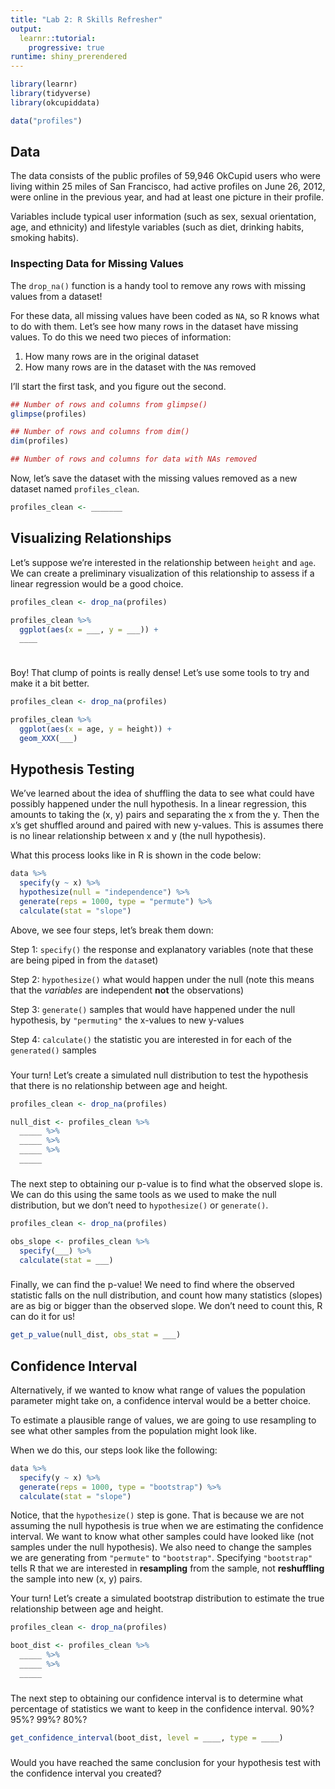 ```yaml
---
title: "Lab 2: R Skills Refresher"
output: 
  learnr::tutorial:
    progressive: true
runtime: shiny_prerendered
---
```


```r
library(learnr)
library(tidyverse)
library(okcupiddata)

data("profiles")

```

## Data 

The data consists of the public profiles of 59,946 OkCupid users who were living within 25
miles of San Francisco, had active profiles on June 26, 2012, were online in the previous
year, and had at least one picture in their profile. 

Variables include typical user information (such as sex, sexual orientation, age, and ethnicity) and lifestyle variables (such as diet, drinking habits, smoking habits). 


### Inspecting Data for Missing Values

The `drop_na()` function is a handy tool to remove any rows with missing values from a dataset! 

For these data, all missing values have been coded as `NA`, so R knows what to do with them. Let's see how many rows in the dataset have missing values. To do this we need two pieces of information:

1. How many rows are in the original dataset
2. How many rows are in the dataset with the `NA`s removed

I'll start the first task, and you figure out the second. 

```r
## Number of rows and columns from glimpse()
glimpse(profiles)

## Number of rows and columns from dim()
dim(profiles)

## Number of rows and columns for data with NAs removed


```


Now, let's save the dataset with the missing values removed as a new dataset named `profiles_clean`. 

```r

profiles_clean <- _______

```


## Visualizing Relationships

Let's suppose we're interested in the relationship between `height` and `age`. We can create a preliminary visualization of this relationship to assess if a linear regression would be a good choice.

```r
profiles_clean <- drop_na(profiles)
```

```r
profiles_clean %>% 
  ggplot(aes(x = ___, y = ___)) + 
  ____
  
```


###

Boy! That clump of points is really dense! Let's use some tools to try and make it a bit better. 

```r
profiles_clean <- drop_na(profiles)
```


```r
profiles_clean %>% 
  ggplot(aes(x = age, y = height)) + 
  geom_XXX(___)

```


## Hypothesis Testing

We've learned about the idea of shuffling the data to see what could have possibly happened under the null hypothesis. In a linear regression, this amounts to taking the (x, y) pairs and separating the x from the y. Then the x's get shuffled around and paired with new y-values. This is assumes there is no linear relationship between x and y (the null hypothesis). 

What this process looks like in R is shown in the code below: 

```r
data %>% 
  specify(y ~ x) %>% 
  hypothesize(null = "independence") %>% 
  generate(reps = 1000, type = "permute") %>% 
  calculate(stat = "slope")
```

Above, we see four steps, let's break them down:

Step 1: `specify()` the response and explanatory variables (note that these are being piped in from the `data`set)

Step 2: `hypothesize()` what would happen under the null (note this means that the *variables* are independent **not** the observations)

Step 3: `generate()` samples that would have happened under the null hypothesis, by `"permuting"` the x-values to new y-values

Step 4: `calculate()` the statistic you are interested in for each of the `generated()` samples


###

Your turn! Let's create a simulated null distribution to test the hypothesis that there is no relationship between age and height. 

```r
profiles_clean <- drop_na(profiles)
```

```r
null_dist <- profiles_clean %>% 
  _____ %>% 
  _____ %>% 
  _____ %>% 
  _____

```

### 

The next step to obtaining our p-value is to find what the observed slope is. We can do this using the same tools as we used to make the null distribution, but we don't need to `hypothesize()` or `generate()`. 

```r
profiles_clean <- drop_na(profiles)
```

```r
obs_slope <- profiles_clean %>% 
  specify(___) %>% 
  calculate(stat = ___)

```

### 

Finally, we can find the p-value! We need to find where the observed statistic falls on the null distribution, and count how many statistics (slopes) are as big or bigger than the observed slope. We don't need to count this, R can do it for us! 

```r

get_p_value(null_dist, obs_stat = ___)

```


## Confidence Interval 

Alternatively, if we wanted to know what range of values the population parameter might take on, a confidence interval would be a better choice. 

To estimate a plausible range of values, we are going to use resampling to see what other samples from the population might look like. 

When we do this, our steps look like the following:

```r
data %>% 
  specify(y ~ x) %>% 
  generate(reps = 1000, type = "bootstrap") %>% 
  calculate(stat = "slope")
```


Notice, that the `hypothesize()` step is gone. That is because we are not assuming the null hypothesis is true when we are estimating the confidence interval. We want to know what other samples could have looked like (not samples under the null hypothesis). We also need to change the samples we are generating from `"permute"` to `"bootstrap"`. Specifying `"bootstrap"` tells R that we are interested in **resampling** from the sample, not **reshuffling** the sample into new (x, y) pairs.   

Your turn! Let's create a simulated bootstrap distribution to estimate the true relationship between age and height. 

```r
profiles_clean <- drop_na(profiles)
```

```r
boot_dist <- profiles_clean %>% 
  _____ %>% 
  _____ %>% 
  _____

```

### 

The next step to obtaining our confidence interval is to determine what percentage of statistics we want to keep in the confidence interval. 90%? 95%? 99%? 80%? 

```r
get_confidence_interval(boot_dist, level = ____, type = ____)
```


### 

Would you have reached the same conclusion for your hypothesis test with the confidence interval you created? 





